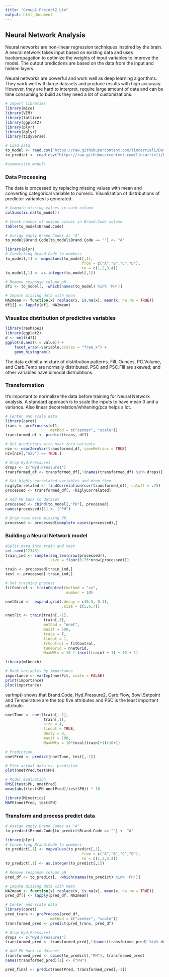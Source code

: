 ```yaml
---
title: "Group2_Project2_Lin"
output: html_document
---
```


## Neural Network Analysis
Neural networks are non-linear regression techniques inspired by the brain. A neural network takes input based on existing data and uses backpropagation to optimize the weights of input variables to improve the model. The output predictions are based on the data from the input and hidden layers.

Neural networks are powerful and work well as deep learning algorithms. They work well with large datasets and produce results with high accuracy. However, they are hard to interpret, require large amount of data and can be time consuming to build as they need a lot of customizations.

```r
# Import libraries
library(mice)
library(VIM)
library(lattice)
library(ggplot2)
library(plyr)
library(dplyr)
library(tidyverse)
```

```r
# Load data
to_model <- read.csv("https://raw.githubusercontent.com/lincarrieli/Data624/main/StudentData%20-%20TO%20MODEL.csv")
to_predict <- read.csv("https://raw.githubusercontent.com/lincarrieli/Data624/main/StudentEvaluation-%20TO%20PREDICT.csv")
```

```r
#summary(to_model)
```


### Data Processing
The data is processed by replacing missing values with mean and converting categorical variable to numeric. Visualization of distributions of predictor variables is generated.
```r
# Compute missing values in each column
colSums(is.na(to_model))

# Check number of unique values in Brand.Code column
table(to_model$Brand.Code)
```


```r
# Assign empty Brand Codes as "A"
to_model$Brand.Code[to_model$Brand.Code == ""] <- "A"
```

```r
library(plyr)
# Converting Brand.Code to numbers
to_model[,1] <- mapvalues(to_model[,1],
                                  from = c("A","B","C","D"),
                                  to = c(1,2,3,4))
to_model[,1] <- as.integer(to_model[,1])
```

```r
# Remove response column pH
df1 <- to_model[, -which(names(to_model) %in% 'PH')]
```

```r
# Impute missing data with mean
NA2mean <- function(x) replace(x, is.na(x), mean(x, na.rm = TRUE))
df1[] <- lapply(df1, NA2mean)
```


### Visualize distribution of predictive variables
```r
library(reshape2)
library(ggplot2)
d <- melt(df1)
ggplot(d,aes(x = value)) + 
    facet_wrap(~variable,scales = "free_x") + 
    geom_histogram()
```
The data exhibit a mixture of distribution patterns. Fill. Ounces, PC.Volume, and Carb.Temp are normally distributed. PSC and PSC.Fill are skewed; and other variables have bimodal distriubtions.

### Transformation
It's important to normalize the data before training for Neural Network analysis.
A standard approach is to scale the inputs to have mean 0 and a variance. Also linear decorrelation/whitening/pca helps a lot.

```r
# Center and scale data 
library(caret)
trans <- preProcess(df1,
                    method = c("center", "scale"))
transformed_df <- predict(trans, df1)

# Get predictors with near zero variance
nzv <- nearZeroVar(transformed_df, saveMetrics = TRUE)
nzv[nzv[,"nzv"] == TRUE,]
```

```r
# Drop Hyd.Pressure1
drops <- c("Hyd.Pressure1")
transformed_df <- transformed_df[,!(names(transformed_df) %in% drops)]
```

```r
# Get highly correlated variables and drop them
higlyCorrelated <- findCorrelation(cor(transformed_df), cutoff = .75)
processed <- transformed_df[, -higlyCorrelated]
```

```r
# Add PH back to dataset
processed <- cbind(to_model[,"PH"], processed)
names(processed)[1] <- ("PH")
```

```r
# Drop rows with missing PH
processed <- processed[complete.cases(processed),]
```

### Building a Neural Network model
```r
#Split data into train and test
set.seed(12345)
train_ind <- sample(seq_len(nrow(processed)),
                    size = floor(0.75*nrow(processed)))

train <- processed[train_ind,]
test <- processed[-train_ind,]
```


```r
# Set training process
fitControl <- trainControl(method = "cv", 
                           number = 10)

nnetGrid <-  expand.grid(.decay = c(0.5, 0.1),                          
                         .size = c(5,6,7))

nnetFit <- train(train[,-1],
                 train[,1],
                 method = "nnet",
                 maxit = 500,
                 trace = F,
                 linout = 1,
                 trControl = fitControl,
                 tuneGrid = nnetGrid,
                 MaxNWts = 10 * (ncol(train) + 1) + 10 + 1)
```


```r
library(mlbench)

# Rank variables by importance
importance <- varImp(nnetFit, scale = FALSE)
print(importance)
plot(importance)
```
varImp() shows that Brand.Code, Hyd.Pressure2, Carb.Flow, Bowl.Setpoint and Temperature are the top five attributes and PSC is the least important attribute.


```r

nnetTune <- nnet(train[,-1],
                 train[,1],
                 size = 4,
                 linout = TRUE,
                 decay = 0,
                 maxit = 100,
                 MaxNWts = 10*(ncol(train)+1)+10+1) 
```

```r
# Prediction
nnetPred <- predict(nnetTune, test[,-1])
```



```r
# Plot actual data vs. predicted
plot(nnetPred,test$PH)
```


```r
# Model evaluation
RMSE(test$PH, nnetPred)
mean(abs((test$PH-nnetPred)/test$PH)) * 10
```

```r

library(MLmetrics)
MAPE(nnetPred, test$PH)
```

### Transform and process predict data

```r
# Assign empty Brand Codes as "A"
to_predict$Brand.Code[to_predict$Brand.Code == ""] <- "A"
```

```r
library(plyr)
# Converting Brand.Code to numbers
to_predict[,1] <- mapvalues(to_predict[,1],
                                  from = c("A","B","C","D"),
                                  to = c(1,2,3,4))
to_predict[,1] <- as.integer(to_predict[,1])
```

```r
# Remove response column pH
pred_df <- to_predict[, -which(names(to_predict) %in% 'PH')]
```

```r
# Impute missing data with mean
NA2mean <- function(x) replace(x, is.na(x), mean(x, na.rm = TRUE))
pred_df[] <- lapply(pred_df, NA2mean)
```

```r
# Center and scale data 
library(caret)
pred_trans <- preProcess(pred_df,
                    method = c("center", "scale"))
transformed_pred <- predict(pred_trans, pred_df)
```

```r
# Drop Hyd.Pressure1
drops <- c("Hyd.Pressure1")
transformed_pred <- transformed_pred[,!(names(transformed_pred) %in% drops)]
```

```r
# Add PH back to dataset
transformed_pred <- cbind(to_predict[,"PH"], transformed_pred)
names(transformed_pred)[1] <- ("PH")
```

```r
pred_final <- predict(nnetPred, transformed_pred[,-1])
```




